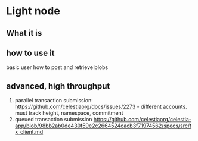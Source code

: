 # Light node

## What it is

## how to use it

basic user how to post and retrieve blobs

## advanced, high throughput

1. parallel transaction submission: https://github.com/celestiaorg/docs/issues/2273 - different accounts. must track height, namespace, commitment
2. queued transaction submission https://github.com/celestiaorg/celestia-app/blob/98bb2ab0de430f59e2c2664524cacb3f71974562/specs/src/tx_client.md

